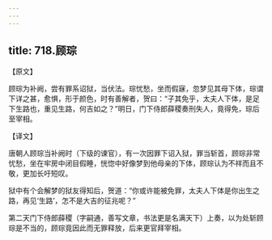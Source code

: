 ```yaml
---
---
---
```

title: 718.顾琮
---



【原文】

顾琮为补阙，尝有罪系诏狱，当伏法。琮忧愁，坐而假寐，忽梦见其母下体，琮谓下详之甚，愈惧，形于颜色，时有善解者，贺曰：“子其免乎，太夫人下体，是足下生路也，重见生路，何吉如之？”明日，门下侍郎薛稷奏刑失人，竟得免，琮后至宰相。

【译文】

唐朝人顾琮当补阙时（下级的谏官），有一次因罪下诏入狱，罪当斩首，顾琮非常忧愁，坐在牢房中闭目假睡，恍惚中好像梦到他母亲的下体，顾琮认为不祥而且不敬，更加长吁短叹。

狱中有个会解梦的狱友得知后，贺道：“你或许能被免罪，太夫人下体是你出生之路，再见‘生路’，怎不是大吉的征兆呢？”

第二天门下侍郎薛稷（字嗣通，善写文章，书法更是名满天下）上奏，以为处斩顾琮是不当的，顾琮竟因此而无罪释放，后来更官拜宰相。